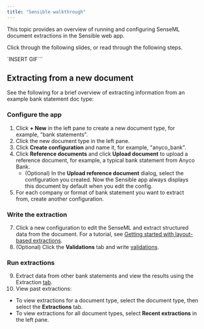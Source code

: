 ```yaml
---
title: "Sensible walkthrough"
---
```


This topic provides an overview of running and configuring SenseML document extractions in the Sensible web app.

Click through the following slides, or read through the following steps.

`INSERT GIF```
## Extracting from a new document

See the following for a brief overview of extracting information from an example bank statement doc type:

### Configure the app

1. Click **\+ New** in the left pane to create a new document type, for example, "bank statements".
2. Click the new document type in the left pane.
3. Click **Create configuration** and name it, for example, "anyco\_bank".
4. Click **Reference documents** and click **Upload document** to upload a reference document, for example, a typical bank statement from Anyco Bank.  
   * (Optional) In the **Upload reference document** dialog, select the configuration you created. Now the Sensible app always displays this document by default when you edit the config.
5. For each company or format of bank statement you want to extract from, create another configuration.

### Write the extraction

7. Click a new configuration to edit the SenseML and extract structured data from the document. For a tutorial, see [Getting started with layout-based extractions](/welcome/getting-started).
8. (Optional) Click the **Validations** tab and write [validations](/best-practices/validating-extractions).

### Run extractions

9. Extract data from other bank statements and view the results using the Extraction [tab](https://app.sensible.so/quick-extraction).
10. View past extractions:
* To view extractions for a document type, select the document type, then select the **Extractions** tab.
* To view extractions for all document types, select **Recent extractions** in the left pane.
